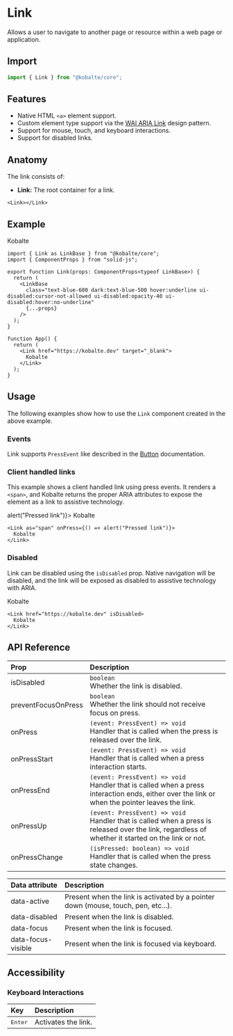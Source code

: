 
# Link

Allows a user to navigate to another page or resource within a web page or application.

## Import

```ts
import { Link } from "@kobalte/core";
```

## Features

- Native HTML `<a>` element support.
- Custom element type support via the [WAI ARIA Link](https://www.w3.org/WAI/ARIA/apg/patterns/link/) design pattern.
- Support for mouse, touch, and keyboard interactions.
- Support for disabled links.

## Anatomy

The link consists of:

- **Link:** The root container for a link.

```tsx
<Link></Link>
```

## Example

<Preview>
  <Link href="https://kobalte.dev" target="_blank">
    <span>Kobalte</span>
  </Link>
</Preview>

```tsx
import { Link as LinkBase } from "@kobalte/core";
import { ComponentProps } from "solid-js";

export function Link(props: ComponentProps<typeof LinkBase>) {
  return (
    <LinkBase
      class="text-blue-600 dark:text-blue-500 hover:underline ui-disabled:cursor-not-allowed ui-disabled:opacity-40 ui-disabled:hover:no-underline"
      {...props}
    />
  );
}

function App() {
  return (
    <Link href="https://kobalte.dev" target="_blank">
      Kobalte
    </Link>
  );
}
```

## Usage

The following examples show how to use the `Link` component created in the above example.

### Events

Link supports `PressEvent` like described in the [Button](/docs/components/button#events) documentation.

### Client handled links

This example shows a client handled link using press events. It renders a `<span>`, and Kobalte returns the proper ARIA attributes to expose the element as a link to assistive technology.

<Preview>
  <Link as="span" onPress={() => alert("Pressed link")}>
    <span>Kobalte</span>
  </Link>
</Preview>

```tsx
<Link as="span" onPress={() => alert("Pressed link")}>
  Kobalte
</Link>
```

### Disabled

Link can be disabled using the `isDisabled` prop. Native navigation will be disabled, and the link will be exposed as disabled to assistive technology with ARIA.

<Preview>
  <Link href="https://kobalte.dev" isDisabled>
    <span>Kobalte</span>
  </Link>
</Preview>

```tsx
<Link href="https://kobalte.dev" isDisabled>
  Kobalte
</Link>
```

## API Reference

| Prop                | Description                                                                                                                                             |
| :------------------ | :------------------------------------------------------------------------------------------------------------------------------------------------------ |
| isDisabled          | `boolean` <br/> Whether the link is disabled.                                                                                                           |
| preventFocusOnPress | `boolean` <br/> Whether the link should not receive focus on press.                                                                                     |
| onPress             | `(event: PressEvent) => void` <br/> Handler that is called when the press is released over the link.                                                    |
| onPressStart        | `(event: PressEvent) => void` <br/> Handler that is called when a press interaction starts.                                                             |
| onPressEnd          | `(event: PressEvent) => void` <br/> Handler that is called when a press interaction ends, either over the link or when the pointer leaves the link.     |
| onPressUp           | `(event: PressEvent) => void` <br/> Handler that is called when a press is released over the link, regardless of whether it started on the link or not. |
| onPressChange       | `(isPressed: boolean) => void` <br/> Handler that is called when the press state changes.                                                               |

| Data attribute     | Description                                                                       |
| :----------------- | :-------------------------------------------------------------------------------- |
| data-active        | Present when the link is activated by a pointer down (mouse, touch, pen, etc...). |
| data-disabled      | Present when the link is disabled.                                                |
| data-focus         | Present when the link is focused.                                                 |
| data-focus-visible | Present when the link is focused via keyboard.                                    |

## Accessibility

### Keyboard Interactions

| Key              | Description         |
| :--------------- | :------------------ |
| <Kbd>Enter</Kbd> | Activates the link. |

